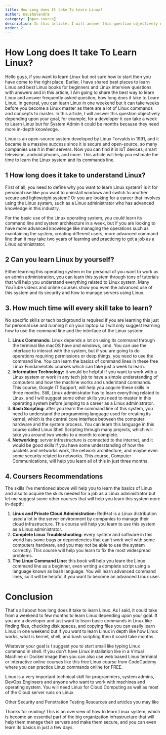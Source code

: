 ```yaml
---
title: How Long does It take To Learn Linux?
author: Kaushalendra
category: [open-source]
description: In this article, I will answer this question objectively depending upon your goal, for example, for a developer it can take a  week to Learn Linux but for System Admin it could be months because they need more in-depth knowledge.
order: 2
---
```


# How Long does It take To Learn Linux?

Hello guys, if you want to learn Linux but not sure how to start then you have come to the right place. Earlier, I have shared best places to learn Linux and best Linux books for beginners and Linux interview questions with answers and in this article, I Am going to share the best way to learn Linux and answer frequently asked question, how long does it take to Learn Linux. In general, you can learn Linux in one weekend but it can take weeks before you become a Linux master as there are a lot of Linux commands and concepts to master. In this article, I will answer this question objectively depending upon your goal, for example, for a developer it can take a  week to Learn Linux but for System Admin it could be months because they need more in-depth knowledge. 

Linux is an open-source system developed by Linux Torvalds in 1991, and it became is a massive success since it is secure and open-source, so many companies use it in their servers. Now you can find it in IoT devices, smart television, android phones, and more. This article will help you estimate the time to learn the Linux system and its commands line.

## 1 How long does it take to understand Linux?
First of all, you need to define why you want to learn Linux system? is it for personal use like you want to uninstall windows and switch to another secure and lightweight system? Or you are looking for a career that involves using the Linux system, such as a Linux administrator who has advanced knowledge in this industry.

For the basic use of the Linux operating system, you could learn its command line and system architecture in a week, but if you are looking to have more advanced knowledge like managing the operations such as maintaining the system, creating different users, more advanced command line than it may take two years of learning and practicing to get a job as a Linux administrator.

## 2 Can you learn Linux by yourself?
Either learning this operating system m for personal of you want to work as an admin administration, you can learn this system through tons of tutorials that will help you understand everything related to Linux system. Many YouTube videos and online courses show you even the advanced use of this system and its security and how to manage servers using Linux.

## 3. How much time will every skill take to learn?
No specific skills or tech background is required if you are learning this just for personal use and running it on your laptop so I will only suggest learning how to use the command line and the interface of the Linux system:

1. **Linux Commands:** Linux depends a lot on using its command through the terminal like macOS have and windows, cmd. You can use the interface to interact with the system, but if you are going to do operations requiring permissions or deep things, you need to use the command line. You can learn the basics of command lines in these free Linux Fundamentals courses which can take just a week to learn.
2. **Information Technology:** it would be helpful if you want to work with a Linux system or work in any tech job to have a simple understanding of computers and how the machine works and understand commands. This course, Google IT Support, will help you acquire these skills in three months.   Still, Linux administrator has to learn everything related to Linux, and I will suggest some other skills you need to master in this operating system before jumping to a career as a Linux administrator.
3. **Bash Scripting:** after you learn the command line of this system, you need to understand the programming language used for creating its kernel, which is the central core interface between the computer hardware and the system process. You can learn this language in this course called Linux Shell Scripting through many projects, which will take you around two weeks to a month to complete.
4. **Networking:** server infrastructure is connected to the internet, and it would be good skills if you have some understanding of how the packets and networks work, the network architecture, and maybe even some security related to networks. This course, Computer Communications, will help you learn all of this in just three months.

## 4. Coursers Recommendations
The skills I’ve mentioned above will help you to learn the basics of Linux and also to acquire the skills needed for a job as a Linux administrator but let me suggest some other courses that will help you learn this system more in-depth:

1. **Linux and Private Cloud Administration:** RedHat is a Linux distribution used a lot in the server environment by companies to manage their cloud infrastructure. This course will help you learn to use this system as a Linux administrator.
2. **Complete Linux Troubleshooting:** every system and software in this world has some bugs or dependencies that can’t work well with some computers hardware, and you may not be able to use the system correctly. This course will help you learn to fix the most widespread problems.
3. **The Linux Command Line:** this book will help you learn the Linux command line as a beginner, even writing a complete script using a language known as bash language. You will learn advanced command lines, so it will be helpful if you want to become an advanced Linux user.

# Conclusion
That's all about how long does it take to learn Linux. As I said, it could take from a weekend to few months to learn Linux depending upon your goal. If you are a developer and just want to learn basic commands in Linux like finding files, checking disk spaces, and copying files you can easily learn Linux in one weekend but if you want to learn Linux in depth like how Linux works, what is kernel, shell, and bash scripting then it could take months. 

Whatever your goal is I suggest you to start small like typing Linux command in shell. If you don't have Linux installation like in a Virtual Machine or Docker image then you can also use web based Linux terminal or interactive online courses like this free Linux course from CodeCademy where you can practice Linux commands online for FREE. 

Linux is a very important technical skill for programmers, system admins, DevOps Engineers and anyone who want to work with machines and operating system. You will need Linux for Cloud Computing as well as most of the Cloud server runs on Linux. 



Other Security and Penetration Testing Resources and articles you may like





Thanks for reading! This is an overview of how to learn Linux system, which is become an essential part of the big organization infrastructure that will help them manage their servers and make them secure, and you can even learn its basics in just a few days.
